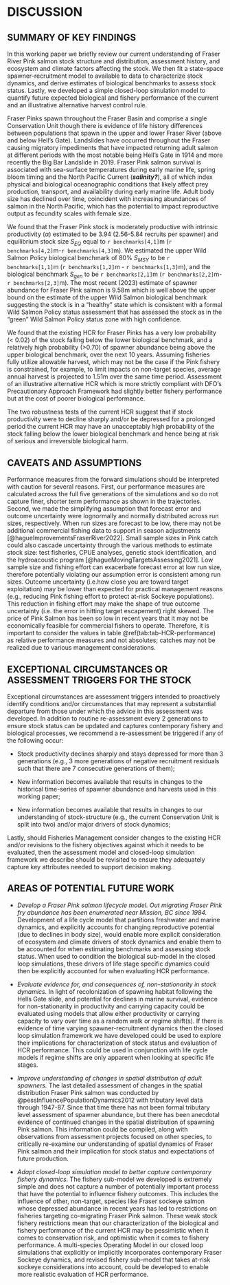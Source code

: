 # DISCUSSION  

## SUMMARY OF KEY FINDINGS  

In this working paper we briefly review our current understanding of Fraser River Pink salmon stock structure and distribution, assessment history, and ecosystem and climate factors affecting the stock. 
We then fit a state-space spawner-recruitment model to available to data to characterize stock dynamics, and derive estimates of biological benchmarks to assess stock status. 
Lastly, we developed a simple closed-loop simulation model to quantify future expected biological and fishery performance of the current and an illustrative alternative harvest control rule.  

Fraser Pinks spawn throughout the Fraser Basin and comprise a single Conservation Unit though there is evidence of life history differences between populations that spawn in the upper and lower Fraser River (above and below Hell’s Gate). 
Landslides have occurred throughout the Fraser causing migratory impediments that have impacted returning adult salmon at different periods with the most notable being Hell’s Gate in 1914 and more recently the Big Bar Landslide in 2019. 
Fraser Pink salmon survival is associated with sea-surface temperatures during early marine life, spring bloom timing and the North Pacific Current (***salinity?***), all of which index physical and biological oceanographic conditions that likely affect prey production, transport, and availability during early marine life. 
Adult body size has declined over time, coincident with increasing abundances of salmon in the North Pacific, which has the potential to impact reproductive output as fecundity scales with female size.  

We found that the Fraser Pink stock is moderately productive with intrinsic productivity ($\alpha$) estimated to be 3.94 (2.56-5.84 recruits per spawner) and equilibrium stock size $S_{EQ}$ equal to `r benchmarks[4,1]`m (`r benchmarks[4,2]`m-`r benchmarks[4,3]`m). 
We estimated the upper Wild Salmon Policy biological benchmark of 80% $S_{MSY}$ to be `r benchmarks[1,1]`m (`r benchmarks[1,2]`m - `r benchmarks[1,3]`m), and the biological benchmark $S_{gen}$ to be `r benchmarks[2,1]`m (`r benchmarks[2,2]`m-`r benchmarks[2,3]`m). 
The most recent (2023) estimate of spawner abundance for Fraser Pink salmon is 9.58m which is well above the upper bound on the estimate of the upper Wild Salmon biological benchmark suggesting the stock is in a “healthy” state which is consistent with a formal Wild Salmon Policy status assessment that has assessed the stock as in the “green” Wild Salmon Policy status zone with high confidence.  

We found that the existing HCR for Fraser Pinks has a very low probability (< 0.02) of the stock falling below the lower biological benchmark, and a relatively high probability (>0.70) of spawner abundance being above the upper biological benchmark, over the next 10 years. 
Assuming fisheries fully utilize allowable harvest, which may not be the case if the Pink fishery is constrained, for example, to limit impacts on non-target species, average annual harvest is projected to 1.51m over the same time period. 
Assessment of an illustrative alternative HCR which is more strictly compliant with DFO’s Precautionary Approach Framework had slightly better fishery performance but at the cost of poorer biological performance.     

The two robustness tests of the current HCR suggest that if stock productivity were to decline sharply and/or be depressed for a prolonged period the current HCR may have an unacceptably high probability of the stock falling below the lower biological benchmark and hence being at risk of serious and irreversible biological harm.  


## CAVEATS AND ASSUMPTIONS  

Performance measures from the forward simulations should be interpreted with caution for several reasons. 
First, our performance measures are calculated across the full five generations of the simulations and so do not capture finer, shorter term performance as shown in the trajectories. 
Second, we made the simplifying assumption that forecast error and outcome uncertainty were lognormally and normally distributed across run sizes, respectively. 
When run sizes are forecast to be low, there may not be additional commercial fishing data to support in season adjustments [@hagueImprovementsFraserRiver2022]. 
Small sample sizes in Pink catch could also cascade uncertainty through the various methods to estimate stock size: test fisheries, CPUE analyses, genetic stock identification, and the hydroacoustic program [@hagueMovingTargetsAssessing2021]. 
Low sample size and fishing effort can exacerbate forecast error at low run size, therefore potentially violating our assumption error is consistent among run sizes. 
Outcome uncertainty (i.e.how close you are toward target exploitation) may be lower than expected for practical management reasons (e.g., reducing Pink fishing effort to protect at-risk Sockeye populations). 
This reduction in fishing effort may make the shape of true outcome uncertainty (i.e. the error in hitting target escapement) right skewed. 
The price of Pink Salmon has been so low in recent years that it may not be economically feasible for commercial fishers to operate. 
Therefore, it is important to consider the values in table \@ref(tab:tab-HCR-performance) as relative performance measures and not absolutes; catches may not be realized due to various management considerations.  


## EXCEPTIONAL CIRCUMSTANCES OR ASSESSMENT TRIGGERS FOR THE STOCK  

Exceptional circumstances are assessment triggers intended to proactively identify conditions and/or circumstances that may represent a substantial departure from those under which the advice in this assessment was developed. 
In addition to routine re-assessment every 2 generations to ensure stock status can be updated and captures contemporary fishery and biological processes, we recommend a re-assessment be triggered if any of the following occur:   

- Stock productivity declines sharply and stays depressed for more than 3 generations (e.g., 3 more generations of negative recruitment residuals such that there are 7 consecutive generations of them);  

- New information becomes available that results in changes to the historical time-series of spawner abundance and harvests used in this working paper; 

- New information becomes available that results in changes to our understanding of stock-structure (e.g., the current Conservation Unit is split into two) and/or major drivers of stock dynamics; 

Lastly, should Fisheries Management consider changes to the existing HCR and/or revisions to the fishery objectives against which it needs to be evaluated, then the assessment model and closed-loop simulation framework we describe should be revisited to ensure they adequately capture key attributes needed to support decision making.  


## AREAS OF POTENTIAL FUTURE WORK  

- *Develop a Fraser Pink salmon lifecycle model. Out migrating Fraser Pink fry abundance has been enumerated near Mission, BC since 1984.* 
Development of a life cycle model that partitions freshwater and marine dynamics, and explicitly accounts for changing reproductive potential (due to declines in body size), would enable more explicit consideration of ecosystem and climate drivers of stock dynamics and enable them to be accounted for when estimating benchmarks and assessing stock status. 
When used to condition the biological sub-model in the closed loop simulations, these drivers of life stage specific dynamics could then be explicitly accounted for when evaluating HCR performance.     

-	*Evaluate evidence for, and consequences of, non-stationarity in stock dynamics.* 
In light of recolonization of spawning habitat following the Hells Gate slide, and potential for declines in marine survival, evidence for non-stationarity in productivity and carrying capacity could be evaluated using models that allow either productivity or carrying capacity to vary over time as a random walk or regime shift(s). 
If there is evidence of time varying spawner-recruitment dynamics then the closed loop simulation framework we have developed could be used to explore their implications for characterization of stock status and evaluation of HCR performance.
This could be used in conjunction with life cycle models if regime shifts are only apparent when looking at specific life stages.  

-	*Improve understanding of changes in spatial distribution of adult spawners.* 
The last detailed assessment of changes in the spatial distribution Fraser Pink salmon was conducted by @pessInfluencePopulationDynamics2012 with tributary level data through 1947-87. 
Since that time there has not been formal tributary level assessment of spawner abundance, but there has been anecdotal evidence of continued changes in the spatial distribution of spawning Pink salmon. 
This information could be compiled, along with observations from assessment projects focused on other species, to critically re-examine our understanding of spatial dynamics of Fraser Pink salmon and their implication for stock status and expectations of future production.  

- *Adapt closed-loop simulation model to better capture contemporary fishery dynamics.* 
The fishery sub-model we developed is extremely simple and does not capture a number of potentially important process that have the potential to influence fishery outcomes. 
This includes the influence of other, non-target, species like Fraser sockeye salmon whose depressed abundance in recent years has led to restrictions on fisheries targeting co-migrating Fraser Pink salmon. 
These weak stock fishery restrictions mean that our characterization of the biological and fishery performance of the current HCR may be pessimistic when it comes to conservation risk, and optimistic when it comes to fishery performance. 
A multi-species Operating Model in our closed loop simulations that explicitly or implicitly incorporates contemporary Fraser Sockeye dynamics, and revised fishery sub-model that takes at-risk sockeye considerations into account, could be developed to enable more realistic evaluation of HCR performance.  
